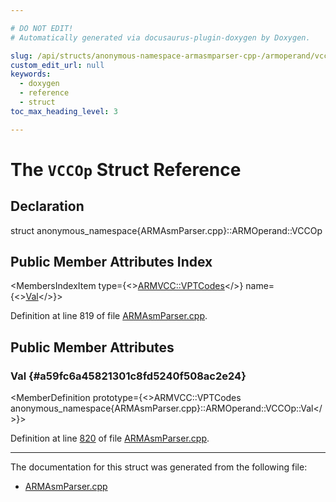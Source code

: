 ```yaml
---

# DO NOT EDIT!
# Automatically generated via docusaurus-plugin-doxygen by Doxygen.

slug: /api/structs/anonymous-namespace-armasmparser-cpp-/armoperand/vccop
custom_edit_url: null
keywords:
  - doxygen
  - reference
  - struct
toc_max_heading_level: 3

---
```





# The `VCCOp` Struct Reference

<DoxygenPage pluginConfig={pluginConfig}>



## Declaration

<CodeBlock>struct anonymous_namespace{ARMAsmParser.cpp}::ARMOperand::VCCOp</CodeBlock>

## Public Member Attributes Index

<MembersIndex>

<MembersIndexItem
  type={<><a href="/docs/api/namespaces/llvm/armvcc/#ab502517eafbff78277085abe288528bb">ARMVCC::VPTCodes</a></>}
  name={<><a href="#a59fc6a45821301c8fd5240f508ac2e24">Val</a></>}>
</MembersIndexItem>

</MembersIndex>


Definition at line 819 of file <a href="/docs/api/files/lib/lib/target/lib/target/arm/lib/target/arm/asmparser/armasmparser-cpp">ARMAsmParser.cpp</a>.

<SectionDefinition>

## Public Member Attributes

### Val {#a59fc6a45821301c8fd5240f508ac2e24}

<MemberDefinition
  prototype={<>ARMVCC::VPTCodes anonymous&#95;namespace&#123;ARMAsmParser.cpp&#125;::ARMOperand::VCCOp::Val</>}>

Definition at line <a href="/docs/api/files/lib/lib/target/lib/target/arm/lib/target/arm/asmparser/armasmparser-cpp/#l00820">820</a> of file <a href="/docs/api/files/lib/lib/target/lib/target/arm/lib/target/arm/asmparser/armasmparser-cpp">ARMAsmParser.cpp</a>.
</MemberDefinition>

</SectionDefinition>

<hr/>

The documentation for this struct was generated from the following file:

<ul>
<li><a href="/docs/api/files/lib/lib/target/lib/target/arm/lib/target/arm/asmparser/armasmparser-cpp">ARMAsmParser.cpp</a></li>
</ul>

</DoxygenPage>
